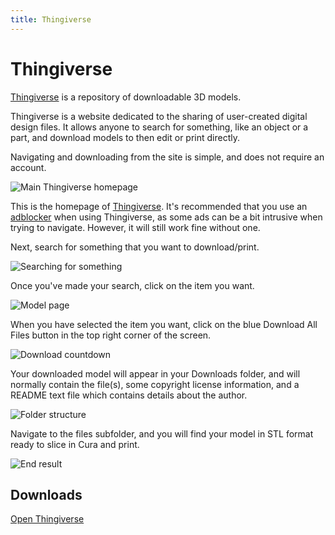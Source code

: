 ```yaml
---
title: Thingiverse
---
```


# Thingiverse

[Thingiverse](https://thingiverse.com) is a repository of downloadable 3D models.

Thingiverse is a website dedicated to the sharing of user-created digital design files. It allows anyone to search for something, like an object or a part, and download models to then edit or print directly.

Navigating and downloading from the site is simple, and does not require an account.

![Main Thingiverse homepage](https://media.tewahi.com/thingiverse1.png)

This is the homepage of [Thingiverse](https://thingiverse.com). It's recommended that you use an [adblocker](https://ublockorigin.com/) when using Thingiverse, as some ads can be a bit intrusive when trying to navigate. However, it will still work fine without one.

Next, search for something that you want to download/print.

![Searching for something](https://media.tewahi.com/thingiverse2.png)

Once you've made your search, click on the item you want.

![Model page](https://media.tewahi.com/thingiverse3.png)

When you have selected the item you want, click on the blue Download All Files button in the top right corner of the screen.

![Download countdown](https://media.tewahi.com/thingiverse4.png)

Your downloaded model will appear in your Downloads folder, and will normally contain the file(s), some copyright license information, and a README text file which contains details about the author.

![Folder structure](https://media.tewahi.com/thingiverse5.png)

Navigate to the files subfolder, and you will find your model in STL format ready to slice in Cura and print.

![End result](https://media.tewahi.com/thingiverse6.png)

## Downloads

[Open Thingiverse](https://thingiverse.com)
